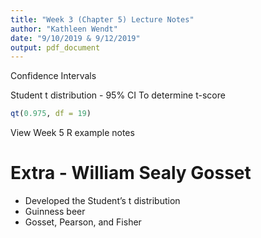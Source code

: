 ```yaml
---
title: "Week 3 (Chapter 5) Lecture Notes"
author: "Kathleen Wendt"
date: "9/10/2019 & 9/12/2019"
output: pdf_document
---
```


Confidence Intervals

Student t distribution - 95% CI
To determine t-score
```r
qt(0.975, df = 19)
```

View Week 5 R example notes

# Extra - William Sealy Gosset
 
- Developed the Student's t distribution
- Guinness beer
- Gosset, Pearson, and Fisher